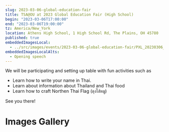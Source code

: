 ```yaml
---
slug: 2023-03-06-global-education-fair
title: TSA@OU at 2023 Global Education Fair (High School)
begin: "2023-03-06T17:00:00"
end: "2023-03-06T19:00:00"
tz: America/New_York
location: Athens High School, 1 High School Rd, The Plains, OH 45780
published: true
embeddedImagesLocal:
  - ../src/images/events/2023-03-06-global-education-fair/PXL_20230306_222020378.jpg
embeddedImagesLocalAlts:
  - Opening speech
---
```


We will be participating and setting up table with fun activities such as

<ul className="list-inside list-disc">
<li>Learn how to write your name in Thai.</li>
<li>Learn about information about Thailand and Thai food</li>
<li>Learn how to craft Northen Thai Flag (ตุงไส้หมู)</li>
</ul>

See you there!

# Images Gallery

<Carousel />

